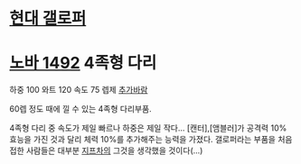 = [[현대 갤로퍼]] =

= [[노바 1492]] 4족형 다리 =
하중 100
와트 120
속도 75
렙제 [[추가바람]]

60렙 정도 때에 낄 수 있는 4족형 다리부품.

4족형 다리 중 속도가 제일 빠르나 하중은 제일 작다...
[캔터],[앰블러]가 공격력 10% 효능을 가진 것과 달리 체력 10%를 추가해주는 능력을 가졌다.
갤로퍼라는 부품을 처음 접한 사람들은 대부분 [[지프]]차의 그것을 생각했을 것이다(...)

